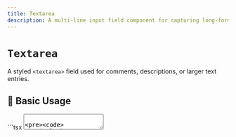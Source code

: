 ```yaml
---
title: Textarea
description: A multi-line input field component for capturing long-form or freeform content.
---
```



# `Textarea`

A styled `<textarea>` field used for comments, descriptions, or larger text entries.

<Divider />

## 🚀 Basic Usage

<CodeBlockWrapper language="tsx">
  ```tsx
  <Textarea
    label="Message"
    name="message"
    placeholder="Leave a comment..."
    rows={4}
  />

```
</CodeBlockWrapper>
<Divider />
```
